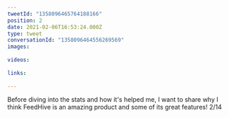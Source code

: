 ```yaml
---
tweetId: "1358096465764188166"
position: 2
date: 2021-02-06T16:53:24.000Z
type: tweet
conversationId: "1358096464556269569"
images:
  
videos:
  
links:
  
---
```

Before diving into the stats and how it's helped me, I want to share why I think FeedHive is an amazing product and some of its great features! 2/14
